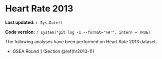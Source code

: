 # Heart Rate 2013

**Last updated:** `r Sys.Date()`

**Code version:** `r system("git log -1 --format='%H'", intern = TRUE)`

The following analyses have been performed on Heart Rate 2013 dataset.

- GSEA Round 1 (Section \@ref(hr2013-1))
